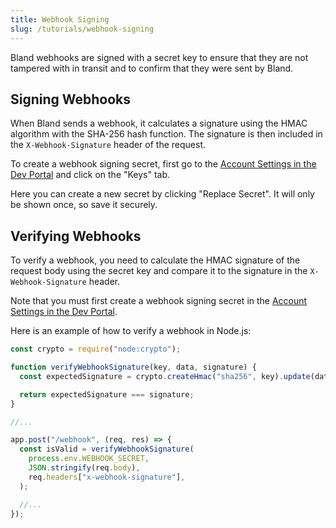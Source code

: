 ```yaml
---
title: Webhook Signing
slug: /tutorials/webhook-signing
---
```



Bland webhooks are signed with a secret key to ensure that they are not tampered with in transit and to confirm that they were sent by Bland.

## Signing Webhooks

When Bland sends a webhook, it calculates a signature using the HMAC algorithm with the SHA-256 hash function. The signature is then included in the `X-Webhook-Signature` header of the request.

To create a webhook signing secret, first go to the [Account Settings in the Dev Portal](https://app.bland.ai/dashboard?page=settings) and click on the "Keys" tab.

Here you can create a new secret by clicking "Replace Secret". It will only be shown once, so save it securely.

## Verifying Webhooks

To verify a webhook, you need to calculate the HMAC signature of the request body using the secret key and compare it to the signature in the `X-Webhook-Signature` header.

Note that you must first create a webhook signing secret in the [Account Settings in the Dev Portal](https://app.bland.ai/dashboard?page=settings).

Here is an example of how to verify a webhook in Node.js:

```javascript
const crypto = require("node:crypto");

function verifyWebhookSignature(key, data, signature) {
  const expectedSignature = crypto.createHmac("sha256", key).update(data).digest("hex");

  return expectedSignature === signature;
}

//...

app.post("/webhook", (req, res) => {
  const isValid = verifyWebhookSignature(
    process.env.WEBHOOK_SECRET,
    JSON.stringify(req.body),
    req.headers["x-webhook-signature"],
  );

  //...
});
```
